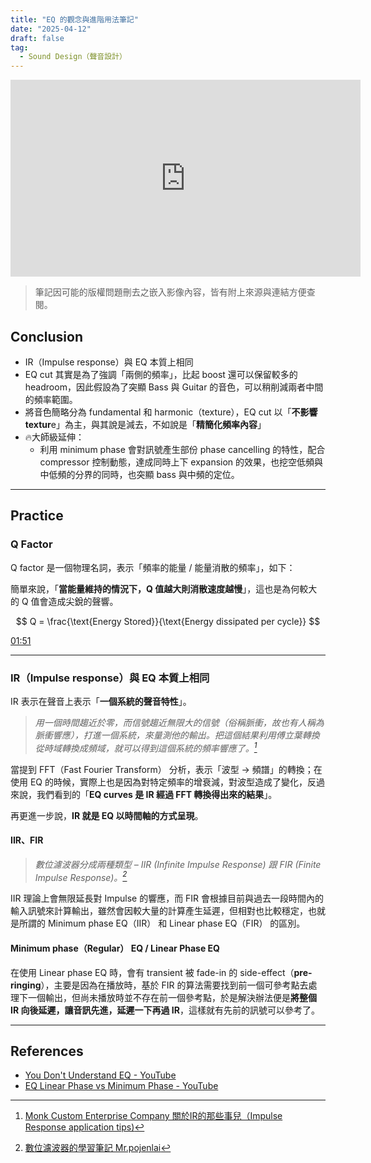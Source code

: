 ```yaml
---
title: "EQ 的觀念與進階用法筆記"
date: "2025-04-12"
draft: false
tag:
  - Sound Design（聲音設計）
---
```


<iframe
  width="560"
  height="315"
  src="https://www.youtube.com/embed/r7556ybtdW0?si=6tLgo7jf7ahg-E6y"
  title="YouTube video player"
  frameborder="0"
  allow="accelerometer; autoplay; clipboard-write; encrypted-media; gyroscope; picture-in-picture; web-share"
  referrerpolicy="strict-origin-when-cross-origin"
  allowfullscreen
></iframe>

> 筆記因可能的版權問題刪去之嵌入影像內容，皆有附上來源與連結方便查閱。

## Conclusion

- IR（Impulse response）與 EQ 本質上相同
- EQ cut 其實是為了強調「兩側的頻率」，比起 boost 還可以保留較多的 headroom，因此假設為了突顯 Bass 與 Guitar 的音色，可以稍削減兩者中間的頻率範圍。
- 將音色簡略分為 fundamental 和 harmonic（texture），EQ cut 以「**不影響 textur**e」為主，與其說是減去，不如說是「**精簡化頻率內容**」
- 🔥大師級延伸：
  - 利用 minimum phase 會對訊號產生部份 phase cancelling 的特性，配合 compressor 控制動態，達成同時上下 expansion 的效果，也挖空低頻與中低頻的分界的同時，也突顯 bass 與中頻的定位。

---

## Practice

### Q Factor

Q factor 是一個物理名詞，表示「頻率的能量 / 能量消散的頻率」，如下：

簡單來說，「**當能量維持的情況下，Q 值越大則消散速度越慢**」，這也是為何較大的 Q 值會造成尖銳的聲響。

$$
Q = \frac{\text{Energy Stored}}{\text{Energy dissipated per cycle}}
$$

[01:51](https://youtu.be/r7556ybtdW0?t=111)

---

### IR（Impulse response）與 EQ 本質上相同

IR 表示在聲音上表示「**一個系統的聲音特性**」。

> _用一個時間趨近於零，而信號趨近無限大的信號（俗稱脈衝，故也有人稱為脈衝響應），打進一個系統，來量測他的輸出。把這個結果利用傅立葉轉換從時域轉換成頻域，就可以得到這個系統的頻率響應了。[^1]_

當提到 FFT（Fast Fourier Transform） 分析，表示「波型 → 頻譜」的轉換；在使用 EQ 的時候，實際上也是因為對特定頻率的增衰減，對波型造成了變化，反過來說，我們看到的「**EQ curves 是 IR 經過 FFT 轉換得出來的結果**」。

再更進一步說，**IR 就是 EQ 以時間軸的方式呈現**。

#### IIR、FIR

> _數位濾波器分成兩種類型 – IIR (Infinite Impulse Response) 跟 FIR (Finite Impulse Response)。[^2]_

IIR 理論上會無限延長對 Impulse 的響應，而 FIR 會根據目前與過去一段時間內的輸入訊號來計算輸出，雖然會因較大量的計算產生延遲，但相對也比較穩定，也就是所謂的 Minimum phase EQ（IIR） 和 Linear phase EQ（FIR） 的區別。

#### Minimum phase（Regular） EQ / Linear Phase EQ

在使用 Linear phase EQ 時，會有 transient 被 fade-in 的 side-effect（**pre-ringing**），主要是因為在播放時，基於 FIR 的算法需要找到前一個可參考點去處理下一個輸出，但尚未播放時並不存在前一個參考點，於是解決辦法便是**將整個 IR 向後延遲，讓音訊先進，延遲一下再過 IR**，這樣就有先前的訊號可以參考了。

---

## References

- [You Don't Understand EQ - YouTube](https://www.youtube.com/watch?v=r7556ybtdW0)
- [EQ Linear Phase vs Minimum Phase - YouTube](https://www.youtube.com/watch?v=efKabAQQsPQ&list=WL&index=2&t=25s)

[^1]: [Monk Custom Enterprise Company 關於IR的那些事兒（Impulse Response application tips)](https://monkcustom.blogspot.com/2019/04/irimpulse-response-application-tips.html)

[^2]: [數位濾波器的學習筆記 Mr.pojenlai](https://pojenlai.wordpress.com/2016/04/10/%E6%95%B8%E4%BD%8D%E6%BF%BE%E6%B3%A2%E5%99%A8%E7%9A%84%E5%AD%B8%E7%BF%92%E7%AD%86%E8%A8%98/)
